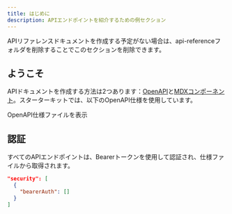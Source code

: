 ```yaml
---
title: はじめに
description: APIエンドポイントを紹介するための例セクション
---
```


<Note>
  APIリファレンスドキュメントを作成する予定がない場合は、api-referenceフォルダを削除することでこのセクションを削除できます。
</Note>

## ようこそ

APIドキュメントを作成する方法は2つあります：[OpenAPI](https://mintlify.com/docs/api-playground/openapi/setup)と[MDXコンポーネント](https://mintlify.com/docs/api-playground/mdx/configuration)。スターターキットでは、以下のOpenAPI仕様を使用しています。

<Card title="植物店エンドポイント" icon="leaf" href="https://github.com/mintlify/starter/blob/main/api-reference/openapi.json">
  OpenAPI仕様ファイルを表示
</Card>

## 認証

すべてのAPIエンドポイントは、Bearerトークンを使用して認証され、仕様ファイルから取得されます。

```json
"security": [
  {
    "bearerAuth": []
  }
]
```
